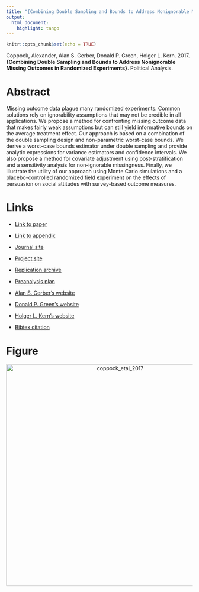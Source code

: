 ```yaml
---
title: "{Combining Double Sampling and Bounds to Address Nonignorable Missing Outcomes in Randomized Experiments}"
output:
  html_document:
    highlight: tango
---
```


```r
knitr::opts_chunk$set(echo = TRUE)
```

Coppock, Alexander, Alan S. Gerber, Donald P. Green, Holger L. Kern. 2017. <b>{Combining Double Sampling and Bounds to Address Nonignorable Missing Outcomes in Randomized Experiments}</b>. Political Analysis.

# Abstract
Missing outcome data plague many randomized experiments. Common solutions rely on ignorability assumptions that may not be credible in all applications. We propose a method for confronting missing outcome data that makes fairly weak assumptions but can still yield informative bounds on the average treatment effect. Our approach is based on a combination of the double sampling design and non-parametric worst-case bounds. We derive a worst-case bounds estimator under double sampling and provide analytic expressions for variance estimators and confidence intervals. We also propose a method for covariate adjustment using post-stratification and a sensitivity analysis for non-ignorable missingness. Finally, we illustrate the utility of our approach using Monte Carlo simulations and a placebo-controlled randomized field experiment on the effects of persuasion on social attitudes with survey-based outcome measures.

# Links
 - <a href='coppock_etal_2017.pdf' target='_blank'>Link to paper</a>
 - <a href='coppock_etal_2017_appendix.pdf'target='_blank'>Link to appendix</a>
 - <a href='https://doi.org/10.1017/pan.2016.6'target='_blank'>Journal site</a>
 - <a href='http://alexandercoppock.com/attrition/index.html'target='_blank'>Project site</a>
 - <a href='https://doi.org/10.7910/DVN/AQB4MP'target='_blank'>Replication archive</a>
 - <a href='https://osf.io/wkj8v'target='_blank'>Preanalysis plan</a>

 - <a href= 'https://politicalscience.yale.edu/people/alan-gerber' target='_blank'>Alan S. Gerber's website</a>
 - <a href= 'http://www.donaldgreen.com/' target='_blank'>Donald P. Green's website</a>
 - <a href= 'https://cosspp.fsu.edu/polisci/faculty/holger-kern/' target='_blank'>Holger L. Kern's website</a>
 - <a href='coppock_etal_2017.txt'target='_blank'>Bibtex citation</a>

# Figure
<center><img src="display_figures/coppock_etal_2017_display.png" alt="coppock_etal_2017" width="600"></center>